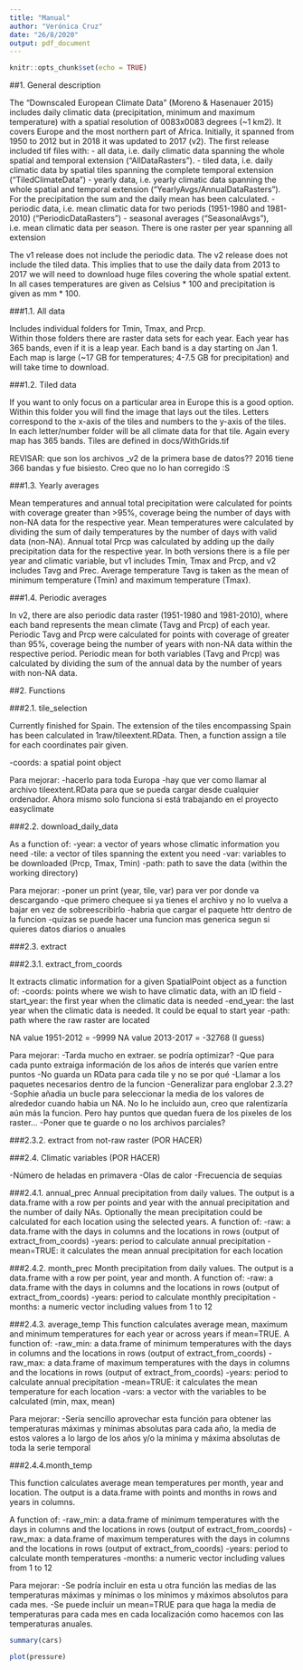 ```yaml
---
title: "Manual"
author: "Verónica Cruz"
date: "26/8/2020"
output: pdf_document
---
```


```r
knitr::opts_chunk$set(echo = TRUE)
```

##1. General description

The "Downscaled European Climate Data" (Moreno & Hasenauer 2015) includes daily climatic data (precipitation, minimum and maximum temperature) with a spatial resolution of 0083x0083 degrees (~1 km2).
It covers Europe and the most northern part of Africa. 
Initially, it spanned from 1950 to 2012 but in 2018 it was updated to 2017 (v2). 
The first release included tif files with:
- all data, i.e. daily climatic data spanning the whole spatial and temporal extension ("AllDataRasters").
- tiled data, i.e. daily climatic data by spatial tiles spanning the complete temporal extension ("TiledClimateData")
- yearly data, i.e. yearly climatic data spanning the whole spatial and temporal extension ("YearlyAvgs/AnnualDataRasters"). For the precipitation the sum and the daily mean has been calculated.
- periodic data, i.e. mean climatic data for two periods (1951-1980 and 1981-2010) ("PeriodicDataRasters")
- seasonal averages ("SeasonalAvgs"), i.e. mean climatic data per season. There is one raster per year spanning all extension

The v1 release does not include the periodic data. 
The v2 release does not include the tiled data. This implies that to use the daily data from 2013 to 2017 we will need to download huge files covering the whole spatial extent.
In all cases temperatures are given as Celsius * 100 and precipitation is given as mm * 100.

###1.1. All data

Includes individual folders for Tmin, Tmax, and Prcp.  
Within those folders there are raster data sets for each year. Each year has 365 bands, even if it is a leap year. Each band is a day starting on Jan 1. Each map is large (~17 GB for temperatures; 4-7.5 GB for precipitation) and will take time to download.

###1.2. Tiled data

If you want to only focus on a particular area in Europe this is a good option.  Within this folder you will find the image that lays out the tiles. Letters correspond to the x-axis of the tiles and numbers to the y-axis of the tiles. In each letter/number folder will be all climate data for that tile. Again every map has 365 bands.
Tiles are defined in docs/WithGrids.tif

REVISAR: que son los archivos _v2 de la primera base de datos??
2016 tiene 366 bandas y fue bisiesto. Creo que no lo han corregido :S

###1.3. Yearly averages

Mean temperatures and annual total precipitation were calculated for points with coverage greater than >95%, coverage being the number of days with non-NA data for the respective year. Mean temperatures were calculated by dividing the sum of daily temperatures by the number of days with valid data (non-NA). Annual total Prcp was calculated by adding up the daily precipitation data for the respective year.
In both versions there is a file per year and climatic variable, but v1 includes Tmin, Tmax and Prcp, and v2 includes Tavg and Prec. Average temperature Tavg is taken as the mean of minimum temperature (Tmin) and maximum temperature (Tmax).


###1.4. Periodic averages

In v2, there are also periodic data raster (1951-1980 and 1981-2010), where each band represents the mean climate (Tavg and Prcp) of each year.
Periodic Tavg and Prcp were calculated for points with coverage of greater than 95%, coverage being the number of years with non-NA data within the respective period. Periodic mean for both variables (Tavg and Prcp) was calculated by dividing the sum of the annual data by the number of years with non-NA data.


##2. Functions

###2.1. tile_selection

Currently finished for Spain.
The extension of the tiles encompassing Spain has been calculated in 1raw/tileextent.RData. Then, a function assign a tile for each coordinates pair given.

-coords: a spatial point object

Para mejorar:
-hacerlo para toda Europa
-hay que ver como llamar al archivo tileextent.RData para que se pueda cargar desde cualquier ordenador. Ahora mismo solo funciona si está trabajando en el proyecto easyclimate

###2.2. download_daily_data

As a function of: 
-year: a vector of years whose climatic information you need
-tile: a vector of tiles spanning the extent you need
-var: variables to be downloaded (Prcp, Tmax, Tmin)
-path: path to save the data (within the working directory) 

Para mejorar:
-poner un print (year, tile, var) para ver por donde va descargando 
-que primero chequee si ya tienes el archivo y no lo vuelva a bajar en vez de sobreescribirlo
-habria que cargar el paquete httr dentro de la funcion
-quizas se puede hacer una funcion mas generica segun si quieres datos diarios o anuales

###2.3. extract

###2.3.1. extract_from_coords 

It extracts climatic information for a given SpatialPoint object as a function of:
-coords: points where we wish to have climatic data, with an ID field
-start_year: the first year when the climatic data is needed
-end_year: the last year when the climatic data is needed. It could be equal to start year
-path: path where the raw raster are located

NA value 1951-2012 = -9999
NA value 2013-2017 = -32768 (I guess)

Para mejorar:
-Tarda mucho en extraer. se podría optimizar?
-Que para cada punto extraiga información de los años de interés que varíen entre puntos
-No guarda un RData para cada tile y no se por qué
-Llamar a los paquetes necesarios dentro de la funcion
-Generalizar para englobar 2.3.2?
-Sophie añadia un bucle para seleccionar la media de los valores de alrededor cuando habia un NA. No lo he incluido aun, creo que ralentizaría aún más la funcion. Pero hay puntos que quedan fuera de los pixeles de los raster...
-Poner que te guarde o no los archivos parciales?

###2.3.2. extract from not-raw raster (POR HACER)


###2.4. Climatic variables (POR HACER)

-Número de heladas en primavera
-Olas de calor
-Frecuencia de sequias

###2.4.1. annual_prec
Annual precipitation from daily values. The output is a data.frame with a row per points and year with the annual precipitation and the number of daily NAs. Optionally the mean precipitation could be calculated for each location using the selected years.
A function of:
-raw: a data.frame with the days in columns and the locations in rows (output of extract_from_coords)
-years: period to calculate annual precipitation
-mean=TRUE: it calculates the mean annual precipitation for each location

###2.4.2. month_prec
Month precipitation from daily values. The output is a data.frame with a row per point, year and month. 
A function of:
-raw: a data.frame with the days in columns and the locations in rows (output of extract_from_coords)
-years: period to calculate monthly precipitation
-months: a numeric vector including values from 1 to 12

###2.4.3. average_temp
This function calculates average mean, maximum and minimum temperatures for each year or across years if mean=TRUE. 
A function of:
-raw_min: a data.frame of minimum temperatures with the days in columns and the locations in rows (output of extract_from_coords)
-raw_max: a data.frame of maximum temperatures with the days in columns and the locations in rows (output of extract_from_coords)
-years: period to calculate annual precipitation
-mean=TRUE: it calculates the mean temperature for each location
-vars: a vector with the variables to be calculated (min, max, mean)

Para mejorar:
-Sería sencillo aprovechar esta función para obtener las temperaturas máximas y mínimas absolutas para cada año, la media de estos valores a lo largo de los años y/o la mínima y máxima absolutas de toda la serie temporal

###2.4.4.month_temp

This function calculates average mean temperatures per month, year and location. The output is a data.frame with points and months in rows and years in columns.

A function of:
-raw_min: a data.frame of minimum temperatures with the days in columns and the locations in rows (output of extract_from_coords)
-raw_max: a data.frame of maximum temperatures with the days in columns and the locations in rows (output of extract_from_coords)
-years: period to calculate month temperatures
-months: a numeric vector including values from 1 to 12

Para mejorar:
-Se podría incluir en esta u otra función las medias de las temperaturas máximas y mínimas o los mínimos y máximos absolutos para cada mes.
-Se puede incluir un mean=TRUE para que haga la media de temperaturas para cada mes en cada localización como hacemos con las temperaturas anuales.


```r
summary(cars)
```

```r
plot(pressure)
```
